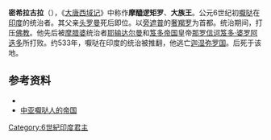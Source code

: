 '''密希拉古拉'''（{{bd|？||542年|}}），《[[大唐西域记|大唐西域记]]》中称作'''摩醯逻矩罗'''、'''大族王'''。公元6世纪初[[嚈哒|嚈哒]]在[[印度|印度]]的统治者。其父亲[[头罗曼|头罗曼]]死后即位。以[[旁遮普|旁遮普]]的[[奢羯罗|奢羯罗]]为首都。统治期间，打压[[佛教|佛教]]。他先后被[[摩腊婆|摩腊婆]]统治者[[耶输达尔曼|耶输达尔曼]]和[[笈多帝国|笈多帝国]]皇帝[[那罗信诃笈多·婆罗阿迭多|那罗信诃笈多·婆罗阿迭多]]所打败。约533年，嚈哒在印度的统治被推翻，他逃亡[[迦湿弥罗国|迦湿弥罗国]]。后死于该地。

==参考资料==
*{{cite book zh |author=辞海编纂委员会 |title=《辞海》（1999年版） |format=M |edition=1 |location=上海 |publisher=上海辞书出版社 |date=2000 |pages= |id= ISBN 7-5326-0630-9}}
*[http://vip.book.sina.com.cn/book/chapter_127821_109141.html 中亚嚈哒人的帝国] {{Wayback|url=http://vip.book.sina.com.cn/book/chapter_127821_109141.html |date=20201120002434 }}

[[Category:6世紀印度君主|Category:6世紀印度君主]]